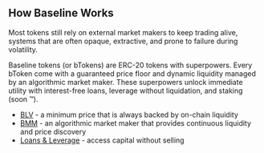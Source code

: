 
## How Baseline Works
Most tokens still rely on external market makers to keep trading alive, systems that are often opaque, 
extractive, and prone to failure during volatility. 

Baseline tokens (or bTokens) are ERC-20 tokens with superpowers. Every bToken come with a guaranteed price floor and dynamic liquidity managed by an algorithmic market maker. 
These superpowers unlock immediate utility with interest-free loans, leverage without liquidation, and staking (soon ™).

- [BLV](/theory/blv) - a minimum price that is always backed by on-chain liquidity
- [BMM](/theory/bmm) - an algorithmic market maker that provides continuous liquidity and price discovery
- [Loans & Leverage](/theory/loans_leverage) - access capital without selling